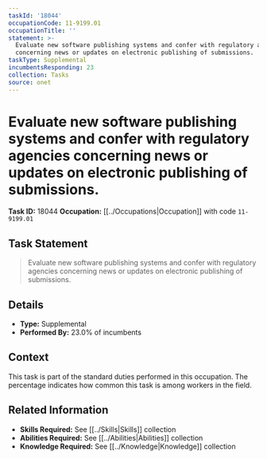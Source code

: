 ```yaml
---
taskId: '18044'
occupationCode: 11-9199.01
occupationTitle: ''
statement: >-
  Evaluate new software publishing systems and confer with regulatory agencies
  concerning news or updates on electronic publishing of submissions.
taskType: Supplemental
incumbentsResponding: 23
collection: Tasks
source: onet
---
```

# Evaluate new software publishing systems and confer with regulatory agencies concerning news or updates on electronic publishing of submissions.

**Task ID:** 18044
**Occupation:** [[../Occupations|Occupation]] with code `11-9199.01`

## Task Statement

> Evaluate new software publishing systems and confer with regulatory agencies concerning news or updates on electronic publishing of submissions.

## Details

- **Type:** Supplemental
- **Performed By:** 23.0% of incumbents

## Context

This task is part of the standard duties performed in this occupation. The percentage indicates how common this task is among workers in the field.

## Related Information

- **Skills Required:** See [[../Skills|Skills]] collection
- **Abilities Required:** See [[../Abilities|Abilities]] collection
- **Knowledge Required:** See [[../Knowledge|Knowledge]] collection
